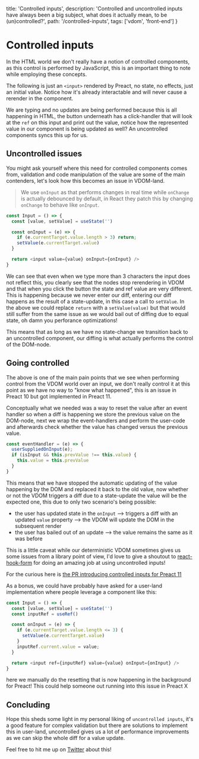 
  title: 'Controlled inputs',
  description:
    'Controlled and uncontrolled inputs have always been a big subject, what does it actually mean, to be (un)controlled?',
  path: '/controlled-inputs',
  tags: ['vdom', 'front-end']
}

# Controlled inputs

In the HTML world we don't really have a notion of controlled components, as this control is performed by JavaScript,
this is an important thing to note while employing these concepts.

The following is just an `<input>` rendered by Preact, no state, no effects, just an initial value. Notice
how it's already interactable and will never cause a rerender in the component.

<Uncontrolled />

We are typing and no updates are being performed because this is all happening in HTML, the button underneath
has a click-handler that will look at the `ref` on this input and print out the value, notice how the represented
value in our component is being updated as well? An uncontrolled components syncs this up for us.

## Uncontrolled issues

You might ask yourself where this need for controlled components comes from, validation and code manipulation
of the value are some of the main contenders, let's look how this becomes an issue in VDOM-land.

> We use `onInput` as that performs changes in real time while `onChange` is actually debounced by default, in React
  they patch this by changing `onChange` to behave like `onInput`.

```js
const Input = () => {
  const [value, setValue] = useState('')

  const onInput = (e) => {
    if (e.currentTarget.value.length > 3) return;
    setValue(e.currentTarget.value)
  }

  return <input value={value} onInput={onInput} />
}
```
<Issue />

We can see that even when we type more than 3 characters the input does not reflect this, you clearly see that the nodes
stop rerendering in VDOM and that when you click the button the state and ref value are very different.
This is happening because we never enter our diff, entering our diff happens as the result of a state-update, in this case a call to `setValue`.
In the above we could replace `return` with a `setValue(value)` but that would still suffer from the same issue as we would bail out of diffing
due to equal state, oh damn you perforance optimizations!

This means that as long as we have no state-change we transition back to an uncontrolled component, our diffing is what actually performs the
control of the DOM-node.

## Going controlled

The above is one of the main pain points that we see when performing control from the VDOM world over an input, we don't really
control it at this point as we have no way to "know what happened", this is an issue in Preact 10 but got implemented in Preact 11.

Conceptually what we needed was a way to reset the value after an event handler so when a diff is happening we store the previous value
on the DOM-node, next we wrap the event-handlers and perform the user-code and afterwards check whether the value has changed versus the
previous value.

```js
const eventHandler = (e) => {
  userSuppliedOnInput(e);
  if (isInput && this.prevValue !== this.value) {
    this.value = this.prevValue
  }
}
```

This means that we have stopped the automatic updating of the value happening by the DOM and replaced it back to the old value, now whether or not
the VDOM triggers a diff due to a state-update the value will be the expected one, this due to only two scenario's being possible:

- the user has updated state in the `onInput` --> triggers a diff with an updated `value` property --> the VDOM will update the DOM in the subsequent render
- the user has bailed out of an update --> the value remains the same as it was before

This is a little caveat while our deterministic VDOM sometimes gives us some issues from a library point of view, I'd love to give a shoutout to
[react-hook-form](https://react-hook-form.com/) for doing an amazing job at using uncontrolled inputs!

For the curious here is [the PR introducing controlled inputs for Preact 11](https://github.com/preactjs/preact/pull/3251)

As a bonus, we could have probably have asked for a user-land implementation where people leverage a component like this:

```js
const Input = () => {
  const [value, setValue] = useState('')
  const inputRef = useRef()

  const onInput = (e) => {
    if (e.currentTarget.value.length <= 3) {
      setValue(e.currentTarget.value)
    }
    inputRef.current.value = value;
  }

  return <input ref={inputRef} value={value} onInput={onInput} />
}
```
<Solution />

here we manually do the resetting that is now happening in the background for Preact! This could help someone out running into this
issue in Preact X

## Concluding

Hope this sheds some light in my personal liking of `uncontrolled inputs`, it's a good feature
for complex validation but there are solutions to implement this in user-land, uncontrolled
gives us a lot of performance improvements as we can skip the whole diff for a value update.

Feel free to hit me up on [Twitter](https://twitter.com/JoviDeC) about this!
